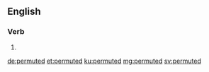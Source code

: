 ==English==

===Verb===
{{head|en|verb form}}

# {{en-past of|permute}}

[[de:permuted]]
[[et:permuted]]
[[ku:permuted]]
[[mg:permuted]]
[[sv:permuted]]